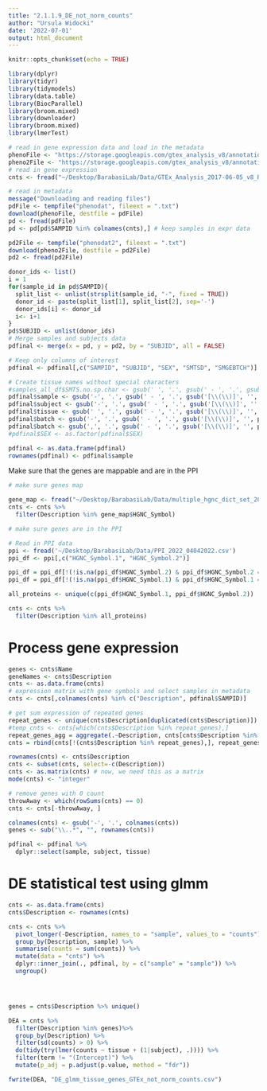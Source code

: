 ```yaml
---
title: "2.1.1.9_DE_not_norm_counts"
author: "Ursula Widocki"
date: '2022-07-01'
output: html_document
---
```


```r
knitr::opts_chunk$set(echo = TRUE)
```

```r
library(dplyr)
library(tidyr)
library(tidymodels)
library(data.table)
library(BiocParallel)
library(broom.mixed)
library(downloader)
library(broom.mixed)
library(lmerTest)
```

```r
# read in gene expression data and load in the metadata
phenoFile <- "https://storage.googleapis.com/gtex_analysis_v8/annotations/GTEx_Analysis_v8_Annotations_SampleAttributesDS.txt"
pheno2File <- "https://storage.googleapis.com/gtex_analysis_v8/annotations/GTEx_Analysis_v8_Annotations_SubjectPhenotypesDS.txt"
# read in gene expression
cnts <- fread("~/Desktop/BarabasiLab/Data/GTEx_Analysis_2017-06-05_v8_RNASeQCv1.1.9_gene_reads.gct")

# read in metadata
message("Downloading and reading files")
pdFile <- tempfile("phenodat", fileext = ".txt")
download(phenoFile, destfile = pdFile)
pd <- fread(pdFile)
pd <- pd[pd$SAMPID %in% colnames(cnts),] # keep samples in expr data

pd2File <- tempfile("phenodat2", fileext = ".txt")
download(pheno2File, destfile = pd2File)
pd2 <- fread(pd2File)

donor_ids <- list()
i = 1
for(sample_id in pd$SAMPID){
  split_list <- unlist(strsplit(sample_id, "-", fixed = TRUE))
  donor_id <- paste(split_list[1], split_list[2], sep='-')
  donor_ids[i] <- donor_id
  i<- i+1
}
pd$SUBJID <- unlist(donor_ids)
# Merge samples and subjects data
pdfinal <- merge(x = pd, y = pd2, by = "SUBJID", all = FALSE)

# Keep only columns of interest
pdfinal <- pdfinal[,c("SAMPID", "SUBJID", "SEX", "SMTSD", "SMGEBTCH")]

# Create tissue names without special characters
#samples_all_df$SMTS.no.sp.char <- gsub(' ', '.', gsub(' - ', '.', gsub('[\\(\\)]', '', samples_all_df$SMTS)))
pdfinal$sample <- gsub('-', '.', gsub(' - ', '.', gsub('[\\(\\)]', '', pdfinal$SAMPID)))
pdfinal$subject <- gsub('-', '.', gsub(' - ', '.', gsub('[\\(\\)]', '', pdfinal$SUBJID)))
pdfinal$tissue <- gsub(' ', '.', gsub(' - ', '.', gsub('[\\(\\)]', '', pdfinal$SMTSD)))
pdfinal$batch <- gsub('-', '.', gsub(' - ', '.', gsub('[\\(\\)]', '', pdfinal$SMGEBTCH)))
pdfinal$batch <- gsub(',', '.', gsub(' - ', '.', gsub('[\\(\\)]', '', pdfinal$batch)))
#pdfinal$SEX <- as.factor(pdfinal$SEX)

pdfinal <- as.data.frame(pdfinal)
rownames(pdfinal) <- pdfinal$sample
```


Make sure that the genes are mappable and are in the PPI
```r
# make sure genes map

gene_map <- fread("~/Desktop/BarabasiLab/Data/multiple_hgnc_dict_set_2022-04-04.txt")
cnts <- cnts %>%
  filter(Description %in% gene_map$HGNC_Symbol)

```

```r
# make sure genes are in the PPI

# Read in PPI data
ppi <- fread('~/Desktop/BarabasiLab/Data/PPI_2022_04042022.csv')
ppi_df <- ppi[,c("HGNC_Symbol.1", "HGNC_Symbol.2")]

ppi_df = ppi_df[!(!is.na(ppi_df$HGNC_Symbol.2) & ppi_df$HGNC_Symbol.2 ==""), ]
ppi_df = ppi_df[!(!is.na(ppi_df$HGNC_Symbol.1) & ppi_df$HGNC_Symbol.1 ==""), ]

all_proteins <- unique(c(ppi_df$HGNC_Symbol.1, ppi_df$HGNC_Symbol.2))

cnts <- cnts %>%
  filter(Description %in% all_proteins)
```


# Process gene expression
```r
genes <- cnts$Name
geneNames <- cnts$Description
cnts <- as.data.frame(cnts)
# expression matrix with gene symbols and select samples in metadata
cnts <- cnts[,colnames(cnts) %in% c("Description", pdfinal$SAMPID)] 

# get sum expression of repeated genes
repeat_genes <- unique(cnts$Description[duplicated(cnts$Description)])
#temp_cnts <- cnts[which(cnts$Description %in% repeat_genes),]
repeat_genes_agg = aggregate(.~Description, cnts[cnts$Description %in% repeat_genes,], sum)
cnts = rbind(cnts[!(cnts$Description %in% repeat_genes),], repeat_genes_agg)

rownames(cnts) <- cnts$Description
cnts <- subset(cnts, select=-c(Description))
cnts <- as.matrix(cnts) # now, we need this as a matrix
mode(cnts) <- "integer"

# remove genes with 0 count
throwAway <- which(rowSums(cnts) == 0) 
cnts <- cnts[-throwAway, ]

colnames(cnts) <- gsub('-', '.', colnames(cnts))
genes <- sub("\\..*", "", rownames(cnts))
```

```r
pdfinal <- pdfinal %>%
  dplyr::select(sample, subject, tissue)
```


# DE statistical test using glmm
```r
cnts <- as.data.frame(cnts)
cnts$Description <- rownames(cnts)

cnts <- cnts %>%
  pivot_longer(-Description, names_to = "sample", values_to = "counts") %>%
  group_by(Description, sample) %>%
  summarise(counts = sum(counts)) %>%
  mutate(data = "cnts") %>%
  dplyr::inner_join(., pdfinal, by = c("sample" = "sample")) %>%
  ungroup()




genes = cnts$Description %>% unique()

DEA = cnts %>%
  filter(Description %in% genes)%>%
  group_by(Description) %>%
  filter(sd(counts) > 0) %>%
  do(tidy(try(lmer(counts ~ tissue + (1|subject), .)))) %>%
  filter(term != "(Intercept)") %>%
  mutate(p_adj = p.adjust(p.value, method = "fdr"))

fwrite(DEA, "DE_glmm_tissue_genes_GTEx_not_norm_counts.csv")
```


```r

```






















